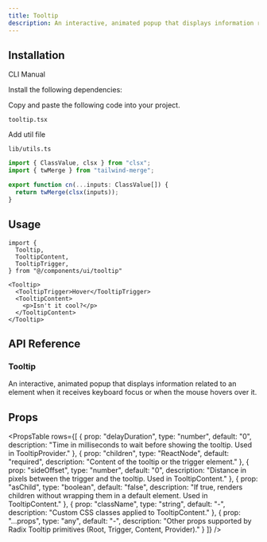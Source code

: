 ```yaml
---
title: Tooltip
description: An interactive, animated popup that displays information related to an element when it receives keyboard focus or when the mouse hovers over it.
---
```


<ComponentPreview
  name="tooltip-demo"
  className="p-0"
  description=""
/>

## Installation

<Tabs defaultValue="cli" className="w-full">
  <TabsList>
    <TabsTrigger value="cli">CLI</TabsTrigger>
    <TabsTrigger value="manual">Manual</TabsTrigger>
  </TabsList>
  <TabsContent value="cli">
    <PkgOptions name="tooltip" />
  </TabsContent>
  <TabsContent value="manual">
    <Steps>

<Step>Install the following dependencies:</Step>
<DepsOptions name="framer-motion @radix-ui/react-tooltip" />

<Step>Copy and paste the following code into your project.</Step>
<p>
  <code>tooltip.tsx</code>
</p>
<ComponentSource name="tooltip" />

<Step>Add util file</Step>

<p>
  <code>lib/utils.ts</code>
</p>

```jsx
import { ClassValue, clsx } from "clsx";
import { twMerge } from "tailwind-merge";

export function cn(...inputs: ClassValue[]) {
  return twMerge(clsx(inputs));
}
```

</Steps>
  </TabsContent>
</Tabs>

## Usage

```tsx
import {
  Tooltip,
  TooltipContent,
  TooltipTrigger,
} from "@/components/ui/tooltip"
```

```tsx
<Tooltip>
  <TooltipTrigger>Hover</TooltipTrigger>
  <TooltipContent>
    <p>Isn't it cool?</p>
  </TooltipContent>
</Tooltip>
```


## API Reference

### Tooltip

An interactive, animated popup that displays information related to an element when it receives keyboard focus or when the mouse hovers over it.

## Props

<PropsTable
  rows={[
    {
      prop: "delayDuration",
      type: "number",
      default: "0",
      description: "Time in milliseconds to wait before showing the tooltip. Used in TooltipProvider."
    },
    {
      prop: "children",
      type: "ReactNode",
      default: "required",
      description: "Content of the tooltip or the trigger element."
    },
    {
      prop: "sideOffset",
      type: "number",
      default: "0",
      description: "Distance in pixels between the trigger and the tooltip. Used in TooltipContent."
    },
    {
      prop: "asChild",
      type: "boolean",
      default: "false",
      description: "If true, renders children without wrapping them in a default element. Used in TooltipContent."
    },
    {
      prop: "className",
      type: "string",
      default: "-",
      description: "Custom CSS classes applied to TooltipContent."
    },
    {
      prop: "...props",
      type: "any",
      default: "-",
      description: "Other props supported by Radix Tooltip primitives (Root, Trigger, Content, Provider)."
    }
  ]}
/>

